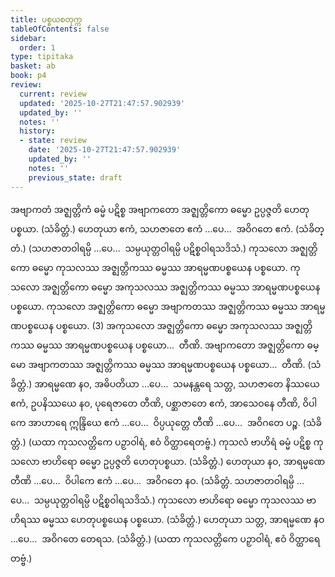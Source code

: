 ```yaml
---
title: ပစ္စယစတုက္က
tableOfContents: false
sidebar:
  order: 1
type: tipitaka
basket: ab
book: p4
review:
  current: review
  updated: '2025-10-27T21:47:57.902939'
  updated_by: ''
  notes: ''
  history:
  - state: review
    date: '2025-10-27T21:47:57.902939'
    updated_by: ''
    notes: ''
    previous_state: draft
---
```



<ReviewStatus review={frontmatter.review} showDetails={true} />

<HypothesisAnnotation frontmatter={frontmatter} />

<DynamicBreadcrumb />

<Division number="18" book="p4" e="ch" v="39" p="599">

<Paragraph number="1385" book="p4">
အဗျာကတံ အဇ္ဈတ္တိကံ ဓမ္မံ ပဋိစ္စ အဗျာကတော အဇ္ဈတ္တိကော ဓမ္မော ဥပ္ပဇ္ဇတိ ဟေတုပစ္စယာ. (သံခိတ္တံ.)
</Paragraph>

<Paragraph number="1386" book="p4">
ဟေတုယာ ဧကံ, သဟဇာတေ ဧကံ …ပေ…  အဝိဂတေ ဧကံ. (သံခိတ္တံ.)
</Paragraph>

<Paragraph number="1387" book="p4">
(သဟဇာတဝါရမ္ပိ …ပေ…  သမ္ပယုတ္တဝါရမ္ပိ ပဋိစ္စဝါရသဒိသံ.)
</Paragraph>

</Division>
<Division number="19" book="p4" e="ch" v="39" p="599">

<Paragraph number="1388" book="p4">
ကုသလော အဇ္ဈတ္တိကော ဓမ္မော ကုသလဿ အဇ္ဈတ္တိကဿ ဓမ္မဿ အာရမ္မဏပစ္စယေန ပစ္စယော. ကုသလော အဇ္ဈတ္တိကော ဓမ္မော အကုသလဿ အဇ္ဈတ္တိကဿ ဓမ္မဿ အာရမ္မဏပစ္စယေန ပစ္စယော. ကုသလော အဇ္ဈတ္တိကော ဓမ္မော အဗျာကတဿ အဇ္ဈတ္တိကဿ ဓမ္မဿ အာရမ္မဏပစ္စယေန ပစ္စယော. (3)
</Paragraph>

<Paragraph number="1389" book="p4">
အကုသလော အဇ္ဈတ္တိကော ဓမ္မော အကုသလဿ အဇ္ဈတ္တိကဿ ဓမ္မဿ အာရမ္မဏပစ္စယေန ပစ္စယော…  တီဏိ.
</Paragraph>

<Paragraph number="1390" book="p4">
အဗျာကတော အဇ္ဈတ္တိကော ဓမ္မော အဗျာကတဿ အဇ္ဈတ္တိကဿ ဓမ္မဿ အာရမ္မဏပစ္စယေန ပစ္စယော…  တီဏိ. (သံခိတ္တံ.)
</Paragraph>

</Division>
<Division number="20" book="p4" e="ch" v="39" p="599">

<Paragraph number="1391" book="p4">
အာရမ္မဏေ နဝ, အဓိပတိယာ …ပေ…  သမနန္တရေ သတ္တ, သဟဇာတေ နိဿယေ ဧကံ, ဥပနိဿယေ နဝ, ပုရေဇာတေ တီဏိ, ပစ္ဆာဇာတေ ဧကံ, အာသေဝနေ တီဏိ, ဝိပါကေ အာဟာရေ ဣန္ဒြိယေ ဧကံ …ပေ…  ဝိပ္ပယုတ္တေ တီဏိ …ပေ…  အဝိဂတေ ပဉ္စ. (သံခိတ္တံ.)
</Paragraph>

<Paragraph number="1392" book="p4">
(ယထာ ကုသလတ္တိကေ ပဉှာဝါရံ, ဧဝံ ဝိတ္ထာရေတဗ္ဗံ.)
</Paragraph>

</Division>
<Division number="21" book="p4" e="ch" v="39" p="599">

<Paragraph number="1393" book="p4">
ကုသလံ ဗာဟိရံ ဓမ္မံ ပဋိစ္စ ကုသလော ဗာဟိရော ဓမ္မော ဥပ္ပဇ္ဇတိ ဟေတုပစ္စယာ. (သံခိတ္တံ.)
</Paragraph>

<Paragraph number="1394" book="p4">
ဟေတုယာ နဝ, အာရမ္မဏေ တီဏိ …ပေ…  ဝိပါကေ ဧကံ …ပေ…  အဝိဂတေ နဝ. (သံခိတ္တံ. သဟဇာတဝါရမ္ပိ …ပေ…  သမ္ပယုတ္တဝါရမ္ပိ ပဋိစ္စဝါရသဒိသံ.)
</Paragraph>

</Division>
<Division number="22" book="p4" e="ch" v="39" p="600">

<Paragraph number="1395" book="p4">
ကုသလော ဗာဟိရော ဓမ္မော ကုသလဿ ဗာဟိရဿ ဓမ္မဿ ဟေတုပစ္စယေန ပစ္စယော. (သံခိတ္တံ.)
</Paragraph>

<Paragraph number="1396" book="p4">
ဟေတုယာ သတ္တ, အာရမ္မဏေ နဝ …ပေ…  အဝိဂတေ တေရသ. (သံခိတ္တံ.)
</Paragraph>

<Paragraph number="1397" book="p4">
(ယထာ ကုသလတ္တိကေ ပဉှာဝါရံ, ဧဝံ ဝိတ္ထာရေတဗ္ဗံ.)
</Paragraph>
</Division>